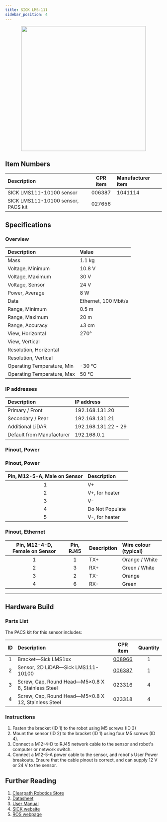 ```yaml
---
title: SICK LMS-111
sidebar_position: 4
---
```



<center>
  <img
    src="/img/sensor_images/sensor_sick_lms111_1.jpg"
    width="400"
  />
</center>

<Safety />

## Item Numbers

| Description                        | CPR item | Manufacturer item |
| :--------------------------------- | :------: | :---------------- |
| SICK LMS111-10100 sensor           |  006387  | 1041114           |
| SICK LMS111-10100 sensor, PACS kit |  027656  |                   |

## Specifications

### Overview

| Description                | Value                |
| :------------------------- | :------------------- |
| Mass                       | 1.1 kg               |
| Voltage, Minimum           | 10.8 V               |
| Voltage, Maximum           | 30 V                 |
| Voltage, Sensor            | 24 V                 |
| Power, Average             | 8 W                  |
| Data                       | Ethernet, 100 Mbit/s |
| Range, Minimum             | 0.5 m                |
| Range, Maximum             | 20 m                 |
| Range, Accuracy            | ±3 cm                |
| View, Horizontal           | 270°                 |
| View, Vertical             |                      |
| Resolution, Horizontal     |                      |
| Resolution, Vertical       |                      |
| Operating Temperature, Min | -30 °C               |
| Operating Temperature, Max | 50 °C                |

### IP addresses

| Description               | IP address          |
| :------------------------ | :------------------ |
| Primary / Front           | 192.168.131.20      |
| Secondary / Rear          | 192.168.131.21      |
| Additional LiDAR          | 192.168.131.22 - 29 |
| Default from Manufacturer | 192.168.0.1         |

### Pinout, Power

### Pinout, Power

| Pin, M12-5-A, Male on Sensor | Description     |
| :--------------------------: | :-------------- |
|              1               | V+              |
|              2               | V+, for heater  |
|              3               | V-              |
|              4               | Do Not Populate |
|              5               | V-, for heater  |

### Pinout, Ethernet

| Pin, M12-4-D, Female on Sensor | Pin, RJ45 | Description | Wire colour (typical) |
| :----------------------------: | :-------: | :---------- | :-------------------- |
|               1                |     1     | TX+         | Orange / White        |
|               2                |     3     | RX+         | Green / White         |
|               3                |     2     | TX-         | Orange                |
|               4                |     6     | RX-         | Green                 |

---

## Hardware Build

### Parts List

The PACS kit for this sensor includes:

| ID  | Description                                         |                         CPR item                         | Quantity |
| :-: | :-------------------------------------------------- | :------------------------------------------------------: | :------: |
|  1  | Bracket—Sick LMS1xx                                 |   [008966](/assets/pdf/clearpath_robotics_008966.pdf)    |    1     |
|  2  | Sensor, 2D LiDAR—Sick LMS111-10100                  | [006387](/assets/pdf/clearpath_robotics_006387-TDS1.pdf) |    1     |
|  3  | Screw, Cap, Round Head—M5×0.8 X 8, Stainless Steel  |                          023316                          |    4     |
|  4  | Screw, Cap, Round Head—M5×0.8 X 12, Stainless Steel |                          023318                          |    4     |

### Instructions

1.  Fasten the bracket (ID 1) to the robot using M5 screws (ID 3)
2.  Mount the sensor (ID 2) to the bracket (ID 1) using four M5 screws (ID 4).
3.  Connect a M12-4-D to RJ45 network cable to the sensor and robot's computer or network switch.
4.  Connect a M12-5-A power cable to the sensor, and robot's User Power breakouts. Ensure that the cable pinout is correct, and can supply 12 V or 24 V to the sensor.

## Further Reading

1.  [Clearpath Robotics Store](https://store.clearpathrobotics.com/collections/2dlidar/products/lms111)
2.  [Datasheet](/assets/pdf/clearpath_robotics_006387-TDS1.pdf)
3.  [User Manual](/assets/pdf/clearpath_robotics_006387-TDS2.pdf)
4.  [SICK website](https://www.sick.com/ca/en/detection-and-ranging-solutions/2d-lidar-sensors/lms1xx/lms111-10100/p/p109842)
5.  [ROS webpage](http://wiki.ros.org/LMS1xx)
